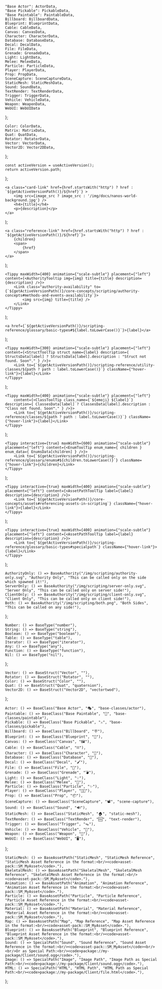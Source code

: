 






	"Base Actor": ActorData,
	"Base Pickable": PickableData,
	"Base Paintable": PaintableData,
	Billboard: BillboardData,
	Blueprint: BlueprintData,
	Cable: CableData,
	Canvas: CanvasData,
	Character: CharacterData,
	Database: DatabaseData,
	Decal: DecalData,
	File: FileData,
	Grenade: GrenadeData,
	Light: LightData,
	Melee: MeleeData,
	Particle: ParticleData,
	Player: PlayerData,
	Prop: PropData,
	SceneCapture: SceneCaptureData,
	StaticMesh: StaticMeshData,
	Sound: SoundData,
	TextRender: TextRenderData,
	Trigger: TriggerData,
	Vehicle: VehicleData,
	Weapon: WeaponData,
	WebUI: WebUIData
};

	Color: ColorData,
	Matrix: MatrixData,
	Quat: QuatData,
	Rotator: RotatorData,
	Vector: VectorData,
	Vector2D: Vector2DData,
};

<!-- Getter to get the current version path - for links -->
	const activeVersion = useActiveVersion();
	return activeVersion.path;
};


<!-- Square Card Link -->
	<a class="card-link" href={href.startsWith("http") ? href : `${getActiveVersionPath()}/${href}`} > 
		<img src={image_src ? image_src : '/img/docs/nanos-world-background.jpg'} />
		<h4>{title}</h4>
		<p>{description}</p>
	</a>
);

<!-- Rectangular Reference Link -->
	<a class="reference-link" href={href.startsWith("http") ? href : `${getActiveVersionPath()}/${href}`}>
		{children}
		<span>
			{href}
		</span>
	</a>
);

<!-- Generic Base Authority component -->
	<Tippy maxWidth={400} animation={"scale-subtle"} placement={"left"} content={<AuthorityTooltip img={img} title={title} description={description} />}>
		<Link class="authority-availability" to={`${getActiveVersionPath()}/core-concepts/scripting/authority-concepts#methods-and-events-availability`}>
			<img src={img} title={title} />
		</Link>
	</Tippy>
);

<!-- Generic Basic Type component -->
	<a href={`${getActiveVersionPath()}/scripting-reference/glossary/basic-types#${label.toLowerCase()}`}>{label}</a>
);

<!-- Generic Struct Type component -->
	<Tippy maxWidth={300} animation={"scale-subtle"} placement={"left"} content={<StructToolTip struct_name={label} description={ StructsData[label] ? StructsData[label].description : "Struct not found. Soon™." } />}>
		<Link to={`${getActiveVersionPath()}/scripting-reference/utility-classes/${path ? path : label.toLowerCase()}`} className={"hover-link"}>{label}</Link>
	</Tippy>
);

<!-- Generic Struct Type component -->
	<Tippy maxWidth={400} animation={"scale-subtle"} placement={"left"}
		content={<ClassToolTip class_name={`${emoji} ${label}`} description={ ClassesData[label] ? ClassesData[label].description : "Class not found. Soon™." } />}>
		<Link to={`${getActiveVersionPath()}/scripting-reference/classes/${path ? path : label.toLowerCase()}`} className={"hover-link"}>{label}</Link>
	</Tippy>
);

<!-- Define Enum component -->
	<Tippy interactive={true} maxWidth={600} animation={"scale-subtle"} placement={"left"} content={<EnumToolTip enum_name={ children } enum_data={ EnumsData[children] } />}>
		<Link to={`${getActiveVersionPath()}/scripting-reference/glossary/enums#${children.toLowerCase()}`} className={"hover-link"}>{children}</Link>
	</Tippy>
);

<!-- Define Asset Path component -->
	<Tippy interactive={true} maxWidth={400} animation={"scale-subtle"} placement={"left"} content={<AssetPathToolTip label={label} description={description} />}>
		<Link to={`${getActiveVersionPath()}/core-concepts/assets#referencing-assets-in-scripting`} className={"hover-link"}>{label}</Link>
	</Tippy>
);

<!-- Define Special Path component -->
	<Tippy interactive={true} maxWidth={400} animation={"scale-subtle"} placement={"left"} content={<AssetPathToolTip label={label} description={description} />}>
		<Link to={`${getActiveVersionPath()}/scripting-reference/glossary/basic-types#specialpath`} className={"hover-link"}>{label}</Link>
	</Tippy>
);


<!-- Defines Authority Types components -->
	AuthorityOnly: () => BaseAuthority("/img/scripting/authority-only.svg", "Authority Only", "This can be called only on the side which spawned it!"),
	ServerOnly: () => BaseAuthority("/img/scripting/server-only.svg", "Server Only", "This can be called only on server side!"),
	ClientOnly: () => BaseAuthority("/img/scripting/client-only.svg", "Client Only", "This can be called only on client side!"),
	Both: () => BaseAuthority("/img/scripting/both.png", "Both Sides", "This can be called on any side!"),
};

<!-- Defines Basic Types components -->
	Number: () => BaseType("number"),
	String: () => BaseType("string"),
	Boolean: () => BaseType("boolean"),
	Table: () => BaseType("table"),
	Iterator: () => BaseType("iterator"),
	Any: () => BaseType("any"),
	Function: () => BaseType("function"),
	Nil: () => BaseType("nil"),
};

<!-- Defines Struct Types components -->
	Vector: () => BaseStruct("Vector", ""),
	Rotator: () => BaseStruct("Rotator", ""),
	Color: () => BaseStruct("Color", ""),
	Quat: () => BaseStruct("Quat", "quaternion"),
	Vector2D: () => BaseStruct("Vector2D", "vectortwod"),
};

<!-- Defines Classes components -->
	Actor: () => BaseClass("Base Actor", "🎭", "base-classes/actor"),
	Paintable: () => BaseClass("Base Paintable", "🎨", "base-classes/paintable"),
	Pickable: () => BaseClass("Base Pickable", "⚔️", "base-classes/pickable"),
	Billboard: () => BaseClass("Billboard", "🪧"),
	Blueprint: () => BaseClass("Blueprint", "🔣"),
	Canvas: () => BaseClass("Canvas", "🖼️"),
	Cable: () => BaseClass("Cable", "⛓️"),
	Character: () => BaseClass("Character", "🧑"),
	Database: () => BaseClass("Database", "💾"),
	Decal: () => BaseClass("Decal", "🖌️"),
	File: () => BaseClass("File", "📁"),
	Grenade: () => BaseClass("Grenade", "💣"),
	Light: () => BaseClass("Light", "💡"),
	Melee: () => BaseClass("Melee", "🔪"),
	Particle: () => BaseClass("Particle", "✨"),
	Player: () => BaseClass("Player", "👩‍💻"),
	Prop: () => BaseClass("Prop", "📦"),
	SceneCapture: () => BaseClass("SceneCapture", "📽️", "scene-capture"),
	Sound: () => BaseClass("Sound", "🔊"),
	StaticMesh: () => BaseClass("StaticMesh", "🏠", "static-mesh"),
	TextRender: () => BaseClass("TextRender", "🆒", "text-render"),
	Trigger: () => BaseClass("Trigger", "🪤"),
	Vehicle: () => BaseClass("Vehicle", "🚙"),
	Weapon: () => BaseClass("Weapon", "🔫"),
	WebUI: () => BaseClass("WebUI", "🖥️"),
};

<!-- Defines Assets Path -->
	StaticMesh: () => BaseAssetPath("StaticMesh", "StaticMesh Reference", "StaticMesh Asset Reference in the format:<br/><code>asset-pack::SM_MyAsset</code>."),
	SkeletalMesh: () => BaseAssetPath("SkeletalMesh", "SkeletalMesh Reference", "SkeletalMesh Asset Reference in the format:<br/><code>asset-pack::SM_MyAsset</code>."),
	Animation: () => BaseAssetPath("Animation", "Animation Reference", "Animation Asset Reference in the format:<br/><code>asset-pack::SM_MyAsset</code>."),
	Particle: () => BaseAssetPath("Particle", "Particle Reference", "Particle Asset Reference in the format:<br/><code>asset-pack::SM_MyAsset</code>."),
	Material: () => BaseAssetPath("Material", "Material Reference", "Material Asset Reference in the format:<br/><code>asset-pack::SM_MyAsset</code>."),
	Map: () => BaseAssetPath("Map", "Map Reference", "Map Asset Reference in the format:<br/><code>asset-pack::SM_MyAsset</code>."),
	Blueprint: () => BaseAssetPath("Blueprint", "Blueprint Reference", "Blueprint Asset Reference in the format:<br/><code>asset-pack::SM_MyAsset</code>."),
	Sound: () => SpecialPath("Sound", "Sound Reference", "Sound Asset Reference in the format:<br/><code>asset-pack::SM_MyAsset</code><br/><br/>Or as Special Path:<br/><code>package://my-package/Client/sound.ogg</code>."),
	Image: () => SpecialPath("Image", "Image Path", "Image Path as Special Path:<br/><code>package://my-package/Client/sound.ogg</code>."),
	HTML: () => SpecialPath("HTML", "HTML Path", "HTML Path as Special Path:<br/><code>package://my-package/Client/file.html</code>."),
};
